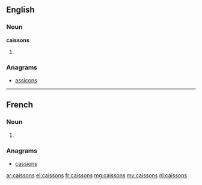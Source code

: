 ==English==

===Noun===
'''caissons'''

# {{plural of|caisson}}

===Anagrams===
* [[assicons#English|assicons]]

----

==French==

===Noun===
{{head|fr|g=m-p}}

# {{plural of|caisson|lang=fr}}

===Anagrams===
* [[cassions#French|cassions]]

[[ar:caissons]]
[[el:caissons]]
[[fr:caissons]]
[[mg:caissons]]
[[my:caissons]]
[[nl:caissons]]